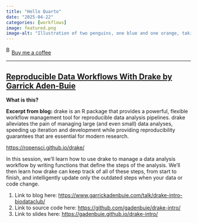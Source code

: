 ```yaml
---
title: "Hello Quarto"
date: "2025-04-22"
categories: [workflows]
image: featured.png
image-alt: "Illustration of two penguins, one blue and one orange, taking a selfie with a selfie stick. The moon in the background looks like the Quarto logo."
---
```



<link href="https://fonts.googleapis.com/css?family=Cookie" rel="stylesheet"><a class="bmc-button" target="_blank" href="https://www.buymeacoffee.com/JoscelinRocha">![Buy me a coffee](https://cdn.buymeacoffee.com/buttons/bmc-new-btn-logo.svg){alt="Buy me a coffee" width="15" height="21"}Buy me a coffee</a>

------------------------------------------------------------------------


## [Reproducible Data Workflows With Drake by Garrick Aden-Buie](https://www.garrickadenbuie.com/talk/drake-intro-biodataclub/)

**What is this?**

**Excerpt from blog:** drake is an R package that provides a powerful, flexible workflow management tool for reproducible data analysis pipelines. drake alleviates the pain of managing large (and even small) data analyses, speeding up iteration and development while providing reproducibility guarantees that are essential for modern research.

<https://ropensci.github.io/drake/>

In this session, we'll learn how to use drake to manage a data analysis workflow by writing functions that define the steps of the analysis. We'll then learn how drake can keep track of all of these steps, from start to finish, and intelligently update only the outdated steps when your data or code change.

1.  Link to blog here: <https://www.garrickadenbuie.com/talk/drake-intro-biodataclub/>
2.  Link to source code here: <https://github.com/gadenbuie/drake-intro/>
3.  Link to slides here: <https://gadenbuie.github.io/drake-intro/>
